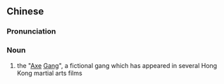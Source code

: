 {{also|斧头帮}}
==Chinese==
{{zh-forms|s=斧头帮|type=21}}

===Pronunciation===
{{zh-pron
|m=fǔtóubāng
|cat=n
}}

===Noun===
{{zh-noun}}

# the "[[axe|Axe]] [[gang|Gang]]", a fictional gang which has appeared in several Hong Kong martial arts films